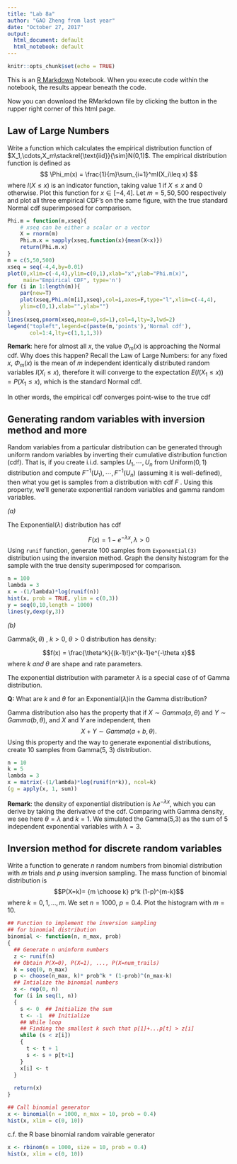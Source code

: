 ```yaml
---
title: "Lab 8a"
author: "GAO Zheng from last year"
date: "October 27, 2017"
output:
  html_document: default
  html_notebook: default
---
```


```r
knitr::opts_chunk$set(echo = TRUE)
```

This is an [R Markdown](http://rmarkdown.rstudio.com) Notebook. When you execute code within the notebook, the results appear beneath the code. 

Now you can download the RMarkdown file by clicking the button in the rupper right corner of this html page.

## Law of Large Numbers

Write a function which calculates the empirical distribution function of $X_1,\cdots,X_m\stackrel{\text{iid}}{\sim}N(0,1)$. The empirical distribution function is defined as
$$
\Phi_m(x) = \frac{1}{m}\sum_{i=1}^mI(X_i\leq x)
$$
where $I(X\leq x)$ is an indicator function, taking value 1 if $X\leq x$ and 0 otherwise. Plot this function for $x\in[-4,4]$. Let $m=5, 50, 500$ respectively and plot all three empirical CDF's on the same figure, with the true standard Normal cdf superimposed for comparison.

```r
Phi.m = function(m,xseq){
	# xseq can be either a scalar or a vector
	X = rnorm(m)
	Phi.m.x = sapply(xseq,function(x){mean(X<x)})
	return(Phi.m.x)
}
m = c(5,50,500)
xseq = seq(-4,4,by=0.01)
plot(0,xlim=c(-4,4),ylim=c(0,1),xlab="x",ylab="Phi.m(x)",
     main="Empirical CDF", type='n')
for (i in 1:length(m)){
	par(new=T)
	plot(xseq,Phi.m(m[i],xseq),col=i,axes=F,type="l",xlim=c(-4,4),
	ylim=c(0,1),xlab="",ylab="")
}
lines(xseq,pnorm(xseq,mean=0,sd=1),col=4,lty=3,lwd=2)
legend("topleft",legend=c(paste(m,'points'),'Normal cdf'),
       col=1:4,lty=c(1,1,1,3))
```

**Remark**: here for almost all $x$, the value $\Phi_m(x)$ is approaching the Normal cdf. Why does this happen? Recall the Law of Large Numbers: for any fixed $x$, $\Phi_m(x)$ is the mean of $m$ independent identically distributed random variables $I(X_i\leq x)$, therefore it will converge to the expectation $E(I(X_1\leq x))=P(X_{1}\leq x)$, which is the standard Normal cdf.

In other words, the empirical cdf converges point-wise to the true cdf

## Generating random variables with inversion method and more

Random variables from a particular distribution can be generated through uniform random variables by inverting their cumulative distribution function (cdf). That is, if you create i.i.d. samples $U_1, \cdots , U_n$ from $\textrm{Uniform}(0, 1)$ distribution and compute $F^{-1}(U_1), \cdots , F^{-1}(U_n)$ (assuming it is well-defined), then what you get is samples from a distribution with cdf $F$ . Using this property, we'll generate exponential random variables and gamma random variables.

*(a)*

The Exponential$(\lambda)$ distribution has cdf

$$
F(x) = 1 - e^{-\lambda x}, \lambda > 0
$$
Using `runif` function, generate 100 samples from `Exponential(3)` distribution using the inversion method. Graph the density histogram for the sample with the true density superimposed for comparison.

```r
n = 100
lambda = 3
x = -(1/lambda)*log(runif(n))
hist(x, prob = TRUE, ylim = c(0,3))
y = seq(0,10,length = 1000)
lines(y,dexp(y,3))
```


*(b)* 

$\textrm{Gamma}(k, \theta)~,~k>0,~\theta>0$ distribution has density:

$$f(x) = \frac{\theta^k}{(k-1)!}x^{k-1}e^{-\theta x}$$
where $k~and~\theta$ are shape and rate parameters. 

The exponential distribution with parameter $\lambda$ is a special case of of Gamma distribution.

**Q:** What are $k$ and $\theta$ for an Exponential($\lambda$)in the Gamma distribution?

Gamma distribution also has the property that if $X \sim Gamma(a, \theta)$ and $Y \sim Gamma(b, \theta)$, and $X$ and $Y$ are independent, then
$$X+Y \sim Gamma(a+b,\theta).$$ Using this property and the way to generate exponential distributions, create 10 samples from Gamma(5, 3) distribution.

```r
n = 10
k = 5
lambda = 3
x = matrix(-(1/lambda)*log(runif(n*k)), ncol=k)
(g = apply(x, 1, sum))
```

**Remark**: the density of exponential distribution is $\lambda e^{-\lambda x}$, which you can derive by taking the derivative of the cdf. Comparing with Gamma density, we see here $\theta=\lambda$ and $k=1$. We simulated the Gamma(5,3) as the sum of 5 independent exponential variables with $\lambda=3$.

## Inversion method for discrete random variables

Write a function to generate $n$ random numbers from binomial distribution with $m$ trials and $p$ using inversion sampling. The mass function of binomial distribution is
$$P(X=k)= {m \choose k} p^k (1-p)^{m-k}$$
where $k = 0,1,\ldots,m$. We set $n = 1000$, $p = 0.4$. Plot the histogram with $m = 10$.

```r
## Function to implement the inversion sampling
## for binomial distribution
binomial <- function(n, n_max, prob)
{
  ## Generate n uninform numbers
  z <- runif(n)
  ## Obtain P(X=0), P(X=1), ..., P(X=num_trails)
  k = seq(0, n_max)
  p <- choose(n_max, k)* prob^k * (1-prob)^(n_max-k)
  ## Intialize the binomial numbers
  x <- rep(0, n)
  for (i in seq(1, n))
  {
    s <- 0  ## Initialize the sum
    t <- -1  ## Initialize
    ## While loop
    ## Finding the smallest k such that p[1]+...p[t] > z[i]
    while (s < z[i])
    {
      t <- t + 1
      s <- s + p[t+1]
    }
    x[i] <- t
  }
  
  return(x)
}

## Call binomial generator
x <- binomial(n = 1000, n_max = 10, prob = 0.4)
hist(x, xlim = c(0, 10))
```

c.f. the R base binomial random vairable generator

```r
x <- rbinom(n = 1000, size = 10, prob = 0.4)
hist(x, xlim = c(0, 10))
```


